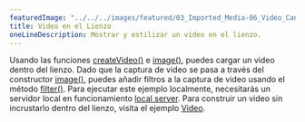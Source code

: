 ---
featuredImage: "../../../images/featured/03_Imported_Media-06_Video_Canvas-thumbnail.png"
title: Video en el Lienzo
oneLineDescription: Mostrar y estilizar un video en el lienzo.
---

Usando las funciones
<a href="https://p5js.org/reference/p5/createVideo" target="_blank">createVideo()</a>
e <a href="https://p5js.org/reference/p5/image" target="_blank">image()</a>,
puedes cargar un video dentro del lienzo. Dado que la captura de video se
pasa a través del constructor
<a href="https://p5js.org/reference/p5/image" target="_blank">image()</a>,
puedes añadir filtros a la captura de video usando el
método <a href="https://p5js.org/reference/p5/filter" target="_blank">filter()</a>.
Para ejecutar este ejemplo localmente, necesitarás un servidor local en funcionamiento
<a href="https://github.com/processing/p5.js/wiki/Local-server">local server</a>.
Para construir un video sin incrustarlo dentro del lienzo, visita el ejemplo
<a href="https://p5js.org/examples/dom-video.html">Video</a>.
